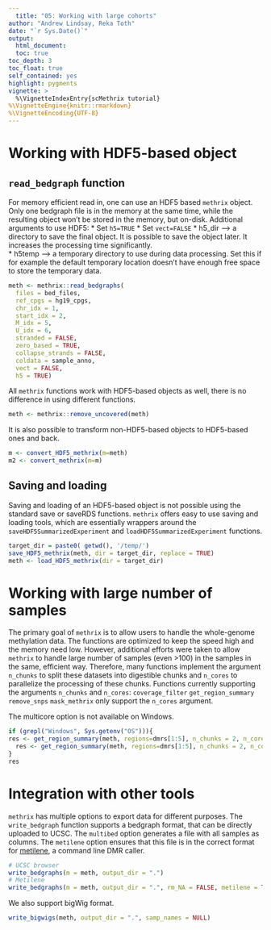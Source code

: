 ```yaml
---
  title: "05: Working with large cohorts"
author: "Andrew Lindsay, Reka Toth"
date: "`r Sys.Date()`"
output: 
  html_document:
  toc: true
toc_depth: 3
toc_float: true
self_contained: yes
highlight: pygments
vignette: >
  %\VignetteIndexEntry{scMethrix tutorial}
%\VignetteEngine{knitr::rmarkdown}
%\VignetteEncoding{UTF-8}
---
```

  
# Working with HDF5-based object

## `read_bedgraph` function 
For memory efficient read in, one can use an HDF5 based `methrix` object. Only one bedgraph file is in the memory at the same time, while the resulting object won't be stored in the memory, but on-disk. 
Additional arguments to use HDF5:
  * Set `h5=TRUE` 
* Set `vect=FALSE`
* h5_dir --> a directory to save the final object. It is possible to save the object later. It increases the processing time significantly.  
* h5temp --> a temporary directory to use during data processing. Set this if for example the default temporary location doesn't have enough free space to store the temporary data. 


```r
meth <- methrix::read_bedgraphs(
  files = bed_files,
  ref_cpgs = hg19_cpgs,
  chr_idx = 1,
  start_idx = 2,
  M_idx = 5,
  U_idx = 6,
  stranded = FALSE,
  zero_based = TRUE, 
  collapse_strands = FALSE,  
  coldata = sample_anno,
  vect = FALSE,
  h5 = TRUE)
```


All `methrix` functions work with HDF5-based objects as well, there is no difference in using different functions. 

```r
meth <- methrix::remove_uncovered(meth)
```

It is also possible to transform non-HDF5-based objects to HDF5-based ones and back. 

```r
m <- convert_HDF5_methrix(m=meth)
m2 <- convert_methrix(m=m)
```


## Saving and loading

Saving and loading of an HDF5-based object is not possible using the standard save or saveRDS functions. `methrix` offers easy to use saving and loading tools, which are essentially wrappers around the `saveHDF5SummarizedExperiment` and `loadHDF5SummarizedExperiment` functions. 


```r
target_dir = paste0( getwd(), '/temp/')
save_HDF5_methrix(meth, dir = target_dir, replace = TRUE)
meth <- load_HDF5_methrix(dir = target_dir)
```

# Working with large number of samples

The primary goal of `methrix` is to allow users to handle the whole-genome methylation data. The functions are optimized to keep the speed high and the memory need low. However, additional efforts were taken to allow `methrix` to handle large number of samples (even >100) in the samples in the same, efficient way. Therefore, many functions implement the argument `n_chunks` to split these datasets into digestible chunks and `n_cores` to parallelize the processing of these chunks. 
Functions currently supporting the arguments `n_chunks` and `n_cores`:
`coverage_filter`
`get_region_summary`
`remove_snps`
`mask_methrix` only support the `n_cores` argument.

The multicore option is not available on Windows.  
```r
if (grepl("Windows", Sys.getenv("OS"))){
res <- get_region_summary(meth, regions=dmrs[1:5], n_chunks = 2, n_cores = 1)} else {
  res <- get_region_summary(meth, regions=dmrs[1:5], n_chunks = 2, n_cores = 2)
}
res
```

# Integration with other tools

`methrix` has multiple options to export data for different purposes. The `write_bedgraph` function supports a bedgraph format, that can be directly uploaded to UCSC. The `multibed` option generates a file with all samples as columns. The `metilene` option ensures that this file is in the correct format for [metilene](http://www.bioinf.uni-leipzig.de/Software/metilene/), a command line DMR caller.  


```r
# UCSC browser
write_bedgraphs(m = meth, output_dir = ".")
# Metilene
write_bedgraphs(m = meth, output_dir = ".", rm_NA = FALSE, metilene = TRUE,multiBed = "metline_ip", phenoCol = "Day")
```

We also support bigWig format.

```r
write_bigwigs(meth, output_dir = ".", samp_names = NULL)
```

